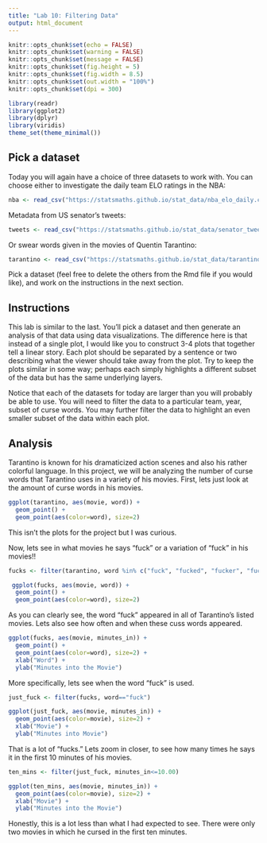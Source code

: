 ---
title: "Lab 10: Filtering Data"
output: html_document
---

```{r setup, include=FALSE}
knitr::opts_chunk$set(echo = FALSE)
knitr::opts_chunk$set(warning = FALSE)
knitr::opts_chunk$set(message = FALSE)
knitr::opts_chunk$set(fig.height = 5)
knitr::opts_chunk$set(fig.width = 8.5)
knitr::opts_chunk$set(out.width = "100%")
knitr::opts_chunk$set(dpi = 300)

library(readr)
library(ggplot2)
library(dplyr)
library(viridis)
theme_set(theme_minimal())
```

## Pick a dataset

Today you will again have a choice of three datasets to work with. You can
choose either to investigate the daily team ELO ratings in the NBA:

```{r}
nba <- read_csv("https://statsmaths.github.io/stat_data/nba_elo_daily.csv")
```

Metadata from US senator's tweets:

```{r}
tweets <- read_csv("https://statsmaths.github.io/stat_data/senator_tweets_meta.csv")
```

Or swear words given in the movies of Quentin Tarantino:

```{r}
tarantino <- read_csv("https://statsmaths.github.io/stat_data/tarantino.csv")
```

Pick a dataset (feel free to delete the others from the Rmd file if you would
like), and work on the instructions in the next section.

## Instructions

This lab is similar to the last. You'll pick a dataset and then generate an
analysis of that data using data visualizations. The difference here is that
instead of a single plot, I would like you to construct 3-4 plots that
together tell a linear story. Each plot should be separated by a sentence or
two describing what the viewer should take away from the plot. Try to keep the
plots similar in some way; perhaps each simply highlights a different subset
of the data but has the same underlying layers.

Notice that each of the datasets for today are larger than you will probably
be able to use. You will need to filter the data to a particular team, year,
subset of curse words. You may further filter the data to highlight an even
smaller subset of the data within each plot.

## Analysis

Tarantino is known for his dramaticized action scenes and also his rather colorful language. In this project, we will be analyzing the number of curse words that Tarantino uses in a variety of his movies. First, lets just look at the amount of curse words in his movies. 

```{r}
ggplot(tarantino, aes(movie, word)) +
  geom_point() +
  geom_point(aes(color=word), size=2)
```

This isn't the plots for the project but I was curious. 

Now, lets see in what movies he says "fuck" or a variation of "fuck" in his movies!!

```{r}
fucks <- filter(tarantino, word %in% c("fuck", "fucked", "fucker", "fuckers", "fuckface", "fuckhead", "fucking", "fucks", "fuckup"))
```

```{r}
 ggplot(fucks, aes(movie, word)) +
  geom_point() +
  geom_point(aes(color=word), size=2)
```

As you can clearly see, the word "fuck" appeared in all of Tarantino's listed movies. Lets also see how often and when these cuss words appeared. 

```{r}
ggplot(fucks, aes(movie, minutes_in)) +
  geom_point() +
  geom_point(aes(color=word), size=2) +
  xlab("Word") +
  ylab("Minutes into the Movie") 
```

More specifically, lets see when the word "fuck" is used. 

```{r}
just_fuck <- filter(fucks, word=="fuck")
```

```{r}
ggplot(just_fuck, aes(movie, minutes_in)) +
  geom_point(aes(color=movie), size=2) +
  xlab("Movie") +
  ylab("Minutes into Movie")
```

That is a lot of "fucks." Lets zoom in closer, to see how many times he says it in the first 10 minutes of his movies. 

```{r}
ten_mins <- filter(just_fuck, minutes_in<=10.00)
```

```{r}
ggplot(ten_mins, aes(movie, minutes_in)) +
  geom_point(aes(color=movie), size=2) +
  xlab("Movie") +
  ylab("Minutes into the Movie")
```

Honestly, this is a lot less than what I had expected to see. There were only two movies in which he cursed in the first ten minutes. 
